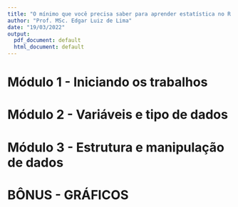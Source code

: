 ```yaml
---
title: "O mínimo que você precisa saber para aprender estatística no R."
author: "Prof. MSc. Edgar Luiz de Lima"
date: "19/03/2022"
output:
  pdf_document: default
  html_document: default
---
```


# Módulo 1 - Iniciando os trabalhos


# Módulo 2 - Variáveis e tipo de dados


# Módulo 3 - Estrutura e manipulação de dados


# BÔNUS - GRÁFICOS
